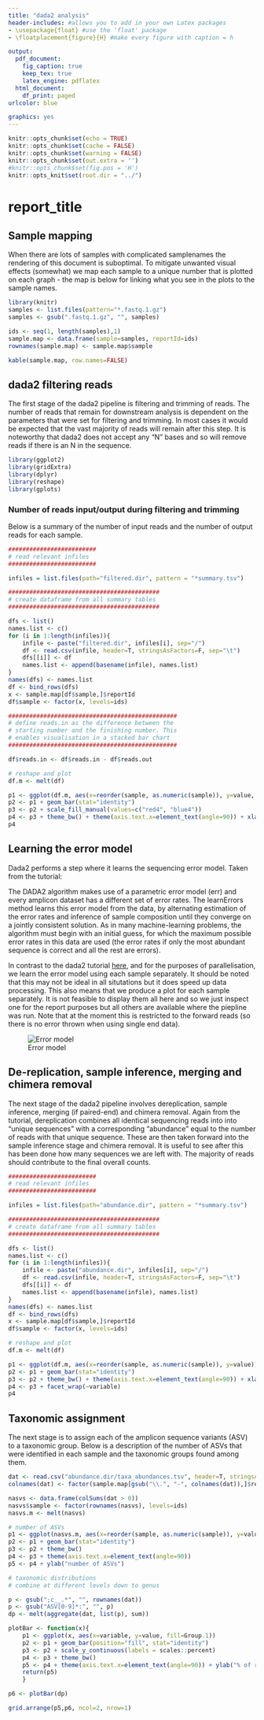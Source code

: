 ```yaml
---
title: "dada2 analysis"
header-includes: #allows you to add in your own Latex packages
- \usepackage{float} #use the 'float' package
- \floatplacement{figure}{H} #make every figure with caption = h

output:
  pdf_document:
    fig_caption: true
    keep_tex: true
    latex_engine: pdflatex
  html_document:
    df_print: paged
urlcolor: blue

graphics: yes
---
```


```r
knitr::opts_chunk$set(echo = TRUE)
knitr::opts_chunk$set(cache = FALSE)
knitr::opts_chunk$set(warning = FALSE)
knitr::opts_chunk$set(out.extra = '')
#knitr::opts_chunk$set(fig.pos = 'H')
knitr::opts_knit$set(root.dir = "../")
```

# report_title


## Sample mapping

When there are lots of samples with complicated samplenames the rendering of this document is
suboptimal. To mitigate unwanted visual effects (somewhat) we map each sample to a unique number
that is plotted on each graph - the map is below for linking what you see in the plots to the
sample names.

```r

library(knitr)
samples <- list.files(pattern="*.fastq.1.gz")
samples <- gsub(".fastq.1.gz", "", samples)

ids <- seq(1, length(samples),1)
sample.map <- data.frame(sample=samples, reportId=ids)
rownames(sample.map) <- sample.map$sample

kable(sample.map, row.names=FALSE)

```

## dada2 filtering reads

The first stage of the dada2 pipeline is filtering and trimming of reads. The number of reads
that remain for downstream analysis is dependent on the parameters that were set for filtering
and trimming. In most cases it would be expected that the vast majority of reads will remain
after this step. It is noteworthy that dada2 does not accept any "N" bases and so will remove
reads if there is an N in the sequence.

```r
library(ggplot2)
library(gridExtra)
library(dplyr)
library(reshape)
library(gplots)
```

### Number of reads input/output during filtering and trimming

Below is a summary of the number of input reads and the number of output reads for each sample.

```r

#########################
# read relevant infiles
#########################

infiles = list.files(path="filtered.dir", pattern = "*summary.tsv")

###########################################
# create dataframe from all summary tables
###########################################

dfs <- list()
names.list <- c()
for (i in 1:length(infiles)){
    infile <- paste("filtered.dir", infiles[i], sep="/")
    df <- read.csv(infile, header=T, stringsAsFactors=F, sep="\t")
    dfs[[i]] <- df
    names.list <- append(basename(infile), names.list)
}
names(dfs) <- names.list
df <- bind_rows(dfs)
x <- sample.map[df$sample,]$reportId
df$sample <- factor(x, levels=ids)

################################################
# define reads.in as the difference between the
# starting number and the finishing number. This
# enables visualisation in a stacked bar chart
################################################

df$reads.in <- df$reads.in - df$reads.out

# reshape and plot
df.m <- melt(df)

p1 <- ggplot(df.m, aes(x=reorder(sample, as.numeric(sample)), y=value, fill=variable))
p2 <- p1 + geom_bar(stat="identity")
p3 <- p2 + scale_fill_manual(values=c("red4", "blue4"))
p4 <- p3 + theme_bw() + theme(axis.text.x=element_text(angle=90)) + xlab("sample") + ylab("Number of reads")
p4

```

## Learning the error model

Dada2 performs a step where it learns the sequencing error model. Taken from the tutorial:

The DADA2 algorithm makes use of a parametric error model (err) and every amplicon dataset has a different set of error rates.
The learnErrors method learns this error model from the data, by alternating estimation of the error rates and inference of sample
composition until they converge on a jointly consistent solution. As in many machine-learning problems, the algorithm must begin
with an initial guess, for which the maximum possible error rates in this data are used (the error rates if only the most abundant
sequence is correct and all the rest are errors).

In contrast to the dada2 tutorial [here](https://benjjneb.github.io/dada2/tutorial.html), and for the purposes of parallelisation,
we learn the error model using each sample separately. It should be noted that this may not be ideal in all situtations but it does
speed up data processing. This also means that we produce a plot for each sample separately. It is not feasible to display them
all here and so we just inspect one for the report purposes but all others are available where the piepline was run. Note that
at the moment this is restricted to the forward reads (so there is no error thrown when using single end data).


![Error model](errF.png)

## De-replication, sample inference, merging and chimera removal

The next stage of the dada2 pipeline involves dereplication, sample inference, merging (if paired-end) and chimera removal.
Again from the tutorial, dereplication combines all identical sequencing reads into into “unique sequences” with a corresponding
“abundance” equal to the number of reads with that unique sequence. These are then taken forward into the sample inference stage
and chimera removal. It is useful to see after this has been done how many sequences we are left with. The majority of reads
should contribute to the final overall counts.


```r

#########################
# read relevant infiles
#########################

infiles = list.files(path="abundance.dir", pattern = "*summary.tsv")

###########################################
# create dataframe from all summary tables
###########################################

dfs <- list()
names.list <- c()
for (i in 1:length(infiles)){
    infile <- paste("abundance.dir", infiles[i], sep="/")
    df <- read.csv(infile, header=T, stringsAsFactors=F, sep="\t")
    dfs[[i]] <- df
    names.list <- append(basename(infile), names.list)
}
names(dfs) <- names.list
df <- bind_rows(dfs)
x <- sample.map[df$sample,]$reportId
df$sample <- factor(x, levels=ids)

# reshape and plot
df.m <- melt(df)

p1 <- ggplot(df.m, aes(x=reorder(sample, as.numeric(sample)), y=value))
p2 <- p1 + geom_bar(stat="identity")
p3 <- p2 + theme_bw() + theme(axis.text.x=element_text(angle=90)) + xlab("sample") + ylab("Number of reads")
p4 <- p3 + facet_wrap(~variable)
p4

```

## Taxonomic assignment

The next stage is to assign each of the amplicon sequence variants (ASV) to a taxonomic group. Below is a description of the number of ASVs that
were identified in each sample and the taxonomic groups found among them.


```r

dat <- read.csv("abundance.dir/taxa_abundances.tsv", header=T, stringsAsFactors=F, sep="\t", row.names=1)
colnames(dat) <- factor(sample.map[gsub("\\.", "-", colnames(dat)),]$reportId, levels=ids)

nasvs <- data.frame(colSums(dat > 0))
nasvs$sample <- factor(rownames(nasvs), levels=ids)
nasvs.m <- melt(nasvs)

# number of ASVs
p1 <- ggplot(nasvs.m, aes(x=reorder(sample, as.numeric(sample)), y=value))
p2 <- p1 + geom_bar(stat="identity")
p3 <- p2 + theme_bw()
p4 <- p3 + theme(axis.text.x=element_text(angle=90))
p5 <- p4 + ylab("number of ASVs")

# taxonomic distributions
# combine at different levels down to genus

p <- gsub(";c__.*", "", rownames(dat))
p <- gsub("ASV[0-9]*:", "", p)
dp <- melt(aggregate(dat, list(p), sum))

plotBar <- function(x){
	p1 <- ggplot(x, aes(x=variable, y=value, fill=Group.1))
	p2 <- p1 + geom_bar(position="fill", stat="identity")
	p3 <- p2 + scale_y_continuous(labels = scales::percent)
	p4 <- p3 + theme_bw()
	p5 <- p4 + theme(axis.text.x=element_text(angle=90)) + ylab("% of reads")
	return(p5)
	}

p6 <- plotBar(dp)

grid.arrange(p5,p6, ncol=2, nrow=1)

```
